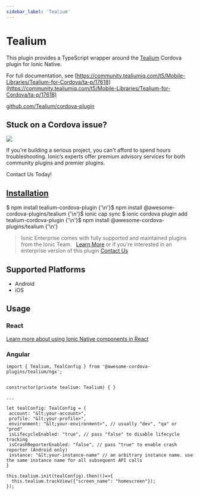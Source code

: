 ```yaml
---
sidebar_label: 'Tealium'
---
```



# Tealium

This plugin provides a TypeScript wrapper around the [Tealium](https://www.tealium.com) Cordova plugin for Ionic Native.

For full documentation, see [https://community.tealiumiq.com/t5/Mobile-Libraries/Tealium-for-Cordova/ta-p/17618](https://community.tealiumiq.com/t5/Mobile-Libraries/Tealium-for-Cordova/ta-p/17618)

<p>
  <a href="https://github.com/Tealium/cordova-plugin" target="_blank" rel="noopener" className="git-link">github.com/Tealium/cordova-plugin</a>
</p>

<h2>Stuck on a Cordova issue?</h2>
<DocsCard
  className="cordova-ee-card"
  header="Don't waste precious time on plugin issues."
  href="https://ionicframework.com/sales?product_of_interest=Ionic%20Native"
>
  <div>
    <img src="/docs/icons/native-cordova-bot.png" className="cordova-ee-img" />
    <p>If you're building a serious project, you can't afford to spend hours troubleshooting. Ionic’s experts offer premium advisory services for both community plugins and premier plugins.</p>
    <DocsButton className="native-ee-detail">Contact Us Today!</DocsButton>
  </div>
</DocsCard>

<h2 id="installation">
  <a href="#installation">Installation</a>
</h2>
<Tabs
  groupId="runtime"
  defaultValue="Capacitor"
  values={[
    { value: 'Capacitor', label: 'Capacitor' },
    { value: 'Cordova', label: 'Cordova' },
    { value: 'Enterprise', label: 'Enterprise' },
  ]}
>
  <TabItem value="Capacitor">
    <CodeBlock className="language-shell">
      $ npm install tealium-cordova-plugin {'\n'}$ npm install @awesome-cordova-plugins/tealium {'\n'}$ ionic cap sync
    </CodeBlock>
  </TabItem>
  <TabItem value="Cordova">
    <CodeBlock className="language-shell">
      $ ionic cordova plugin add tealium-cordova-plugin {'\n'}$ npm install @awesome-cordova-plugins/tealium {'\n'}
    </CodeBlock>
  </TabItem>
  <TabItem value="Enterprise">
    <blockquote>
      Ionic Enterprise comes with fully supported and maintained plugins from the Ionic Team. &nbsp;
      <a className="btn" href="https://ionic.io/docs/premier-plugins">Learn More</a> or if you're interested in an enterprise version of this plugin <a className="btn" href="https://ionicframework.com/sales?product_of_interest=Ionic%20Enterprise%20Engine">Contact Us</a>
    </blockquote>
  </TabItem>
</Tabs>

## Supported Platforms

- Android
- iOS

## Usage

### React

[Learn more about using Ionic Native components in React](../native-community.md#react)

### Angular

```
import { Tealium, TealConfig } from '@awesome-cordova-plugins/tealium/ngx';


constructor(private tealium: Tealium) { }

...

let tealConfig: TealConfig = {
 account: "&lt;your-account>",
 profile: "&lt;your-profile>",
 environment: "&lt;your-environment>", // usually "dev", "qa" or "prod"
 isLifecycleEnabled: "true", // pass "false" to disable lifecycle tracking
 isCrashReporterEnabled: "false", // pass "true" to enable crash reporter (Android only)
 instance: "&lt;your-instance-name" // an arbitrary instance name. use the same instance name for all subsequent API calls
}

this.tealium.init(tealConfig).then(()=>{
  this.tealium.trackView({"screen_name": "homescreen"});
});

```
